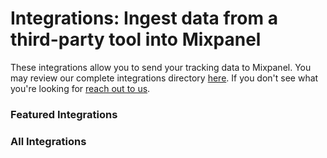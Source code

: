 # Integrations: Ingest data from a third-party tool into Mixpanel


These integrations allow you to send your tracking data to Mixpanel. You may review our complete integrations directory [here](https://mixpanel.com/partners/integrations). If you don't see what 
you're looking for [reach out to us](https://mixpanel.com/get-support).

### Featured Integrations

<Cards>
  <Card icon title="Segment" href="/docs/tracking-methods/integrations/segment" />
  <Card icon title="Google Tag Manager" href="/docs/tracking-methods/integrations/google-tag-manager" />
</Cards>

### All Integrations

<Cards>
  <Card icon title="Ad Spend" href="/docs/tracking-methods/integrations/ad-spend" />
  <Card icon title="Amazon S3" href="/docs/tracking-methods/integrations/amazon-s3" />
  <Card icon title="Amazon Kafka" href="/docs/tracking-methods/integrations/aws-kafka" />
  <Card icon title="CMS & E-Commerce" href="/docs/tracking-methods/integrations/cms-ecommerce" />
  <Card icon title="Customer.io" href="https://customer.io/docs/cdp/destinations/connections/mixpanel?utm_source=mixpanel&utm_medium=partner" />
  <Card icon title="Freshpaint" href="/docs/tracking-methods/integrations/freshpaint" />
  <Card icon title="Google Cloud Storage" href="/docs/tracking-methods/integrations/google-cloud-storage" />
  <Card icon title="Google Pubsub" href="/docs/tracking-methods/integrations/google-pubsub" />
  <Card icon title="Google Sheets" href="/docs/tracking-methods/integrations/google-sheets" />
  <Card icon title="Launch Darkly" href="/docs/tracking-methods/integrations/launchdarkly" />
  <Card icon title="mParticle" href="/docs/tracking-methods/integrations/mparticle" />
  <Card icon title="Mobile Attribution Tracking" href="/docs/tracking-methods/integrations/mobile-attribution-tracking" />
  <Card icon title="Rudderstack" href="/docs/tracking-methods/integrations/rudderstack" />
  <Card icon title="Shopify ↗" href="https://apps.shopify.com/vendo?utm_source=mixpanel&utm_medium=partner" />
  <Card icon title="Snowplow" href="/docs/tracking-methods/integrations/snowplow" />
  <Card icon title="Stripe" href="/docs/tracking-methods/integrations/stripe" />
  <Card icon title="Tealium" href="/docs/tracking-methods/integrations/tealium" />
</Cards>
